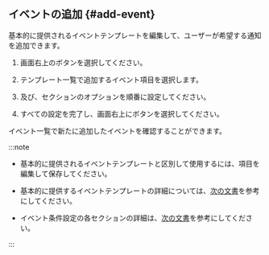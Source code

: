 ## イベントの追加 {#add-event}

基本的に提供されるイベントテンプレートを編集して、ユーザーが希望する通知を追加できます。

1. 画面右上の<Cmdname sid="add_alert_setting" className="uitext" />ボタンを選択してください。

2. テンプレート一覧で追加するイベント項目を選択します。

3. <Cmdname sid="TTL07363" className="uitext" />及び<Cmdname sid="TTL07363" className="uitext" />、<Cmdname sid="TTL07364" className="uitext" />セクションのオプションを順番に設定してください。

4. すべての設定を完了し、画面右上に<Cmdname sid="save" className="uitext" />ボタンを選択してください。

イベント一覧で新たに追加したイベントを確認することができます。

:::note

- 基本的に提供されるイベントテンプレートと区別して使用するには、<Cmdname sid="event_title" className="uitext" />項目を編集して保存してください。

- 基本的に提供するイベントテンプレートの詳細については、[次の文書](#basic-template)を参考にしてください。

- イベント条件設定の各セクションの詳細は、[次の文書](#modify-event)を参考にしてください。

:::
